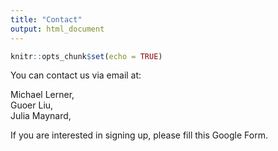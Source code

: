 ```yaml
---
title: "Contact"
output: html_document
---
```


```r
knitr::opts_chunk$set(echo = TRUE)
```

You can contact us via email at:\

Michael Lerner,\
Guoer Liu,\
Julia Maynard,\

If you are interested in signing up, please fill this Google Form.